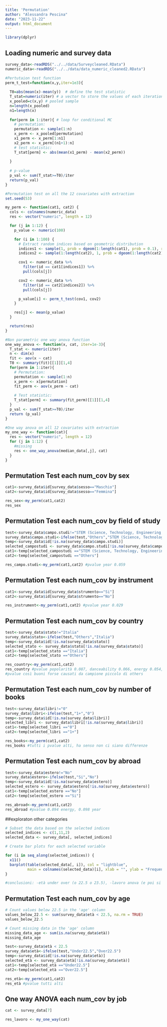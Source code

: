 ```yaml
---
title: 'Permutation'
author: "Alessandra Pescina"
date: "2023-11-22"
output: html_document
---
```


```r
library(dplyr)
```


## Loading numeric and survey data
```r
survey_data<-readRDS("../../data/Surveycleaned.RData")
numeric_data<-readRDS("../../data/data_numeric_cleaned2.RData")
```


```r
#Pertutaion test function
perm_t_test=function(x,y,iter=1e3){
  
  T0=abs(mean(x)-mean(y))  # define the test statistic
  T_stat=numeric(iter) # a vector to store the values of each iteration
  x_pooled=c(x,y) # pooled sample
  n=length(x_pooled)
  n1=length(x)
  
  for(perm in 1:iter){ # loop for conditional MC
    # permutation:
    permutation <- sample(1:n)
    x_perm <- x_pooled[permutation]
    x1_perm <- x_perm[1:n1]
    x2_perm <- x_perm[(n1+1):n]
    # test statistic:
    T_stat[perm] <- abs(mean(x1_perm) - mean(x2_perm))
    
  }
  
  # p-value
  p_val <- sum(T_stat>=T0)/iter
  return(p_val)
}
```

```r
#Permutation test on all the 12 covariates with extraction
set.seed(53)

my_perm <- function(cat1, cat2) {
  cols <- colnames(numeric_data)
  res <- vector("numeric", length = 12)

  for (j in 1:12) {
    p_value <- numeric(100)

    for (i in 1:100) {
      # Extract random indices based on geometric distribution
      indices1 <- sample(1, prob = dgeom(1:length(cat1), prob = 0.1), replace = TRUE)
      indices2 <- sample(1:length(cat2), 1, prob = dgeom(1:length(cat2), prob = 0.1), replace = TRUE)

      cov1 <- numeric_data %>%
        filter(id == cat1[indices1]) %>%
        pull(cols[j])

      cov2 <- numeric_data %>%
        filter(id == cat2[indices2]) %>%
        pull(cols[j])

      p_value[i] <- perm_t_test(cov1, cov2)
    }

    res[j] <- mean(p_value)
  }

  return(res)
}

```





```r
#Non parametric one way anova function
one_way_anova <- function(x, cat, iter=1e-3){
  T_stat <- numeric(iter) 
  n <- dim(x)
  fit <- aov(x ~ cat)
  T0 <- summary(fit)[[1]][1,4]
  for(perm in 1:iter){
    # Permutation:
    permutation <- sample(1:n)
    x_perm <- x[permutation]
    fit_perm <- aov(x_perm ~ cat)
  
    # Test statistic:
    T_stat[perm] <- summary(fit_perm)[[1]][1,4]
  }
  p_val <- sum(T_stat>=T0)/iter
  return (p_val)
} 

```

```r
#One way anova on all 12 covariates with extraction
my_one_way <- function(cat){
  res <- vector("numeric", length = 12)
  for (j in 1:12) {
    #missing
    res <- one_way_anova(median_data[,j], cat)
  }
}

```


## Permutation Test each num_cov by sex

```r
cat1<-survey_data$id[survey_data$sesso=="Maschio"]
cat2<-survey_data$id[survey_data$sesso=="Femmina"]

```

```r
res_sex<-my_perm(cat1,cat2)
res_sex
```

## Permutation Test each num_cov by field of study
```r
test<-survey_data$campo.studi!="STEM (Science, Technology, Engineering, Mathematics)"         
survey_data$campo.studi<-ifelse(test,"Others","STEM (Science, Technology, Engineering, Mathematics)")
temp<-survey_data$id[!is.na(survey_data$campo.studi)]
selected_campostudi <- survey_data$campo.studi[!is.na(survey_data$campo.studi)]
cat1<-temp[selected_campostudi =="STEM (Science, Technology, Engineering, Mathematics)"]
cat2<-temp[selected_campostudi =="Others"]
```

```r
res_campo.studi<-my_perm(cat1,cat2) #pvalue year 0.059
```

## Permutation Test each num_cov by instrument

```r
cat1<-survey_data$id[survey_data$strumento=="Si"]
cat2<-survey_data$id[survey_data$strumento=="No"]

```

```r
res_instrument<-my_perm(cat1,cat2) #pvalue year 0.029
```

## Permutation Test each num_cov by country
```r
test<-survey_data$stato!="Italia"         
survey_data$stato<-ifelse(test,"Others","Italia")
temp<-survey_data$id[!is.na(survey_data$stato)]
selected_stato <- survey_data$stato[!is.na(survey_data$stato)]
cat1<-temp[selected_stato =="Italia"]
cat2<-temp[selected_stato =="Others"]
```

```r
res_country<-my_perm(cat1,cat2)
res_country #pvalue popolarità 0.087, danceability 0.066, energy 0.054, year 0.096 
#pvalue così buoni forse causati da campione piccolo di others
```

## Permutation Test each num_cov by number of books

```r
test<-survey_data$libri!="0"         
survey_data$libri<-ifelse(test,"1+","0")
temp<-survey_data$id[!is.na(survey_data$libri)]
selected_libri <- survey_data$libri[!is.na(survey_data$libri)]
cat1<-temp[selected_libri =="0"]
cat2<-temp[selected_libri =="1+"]
```

```r
res_books<-my_perm(cat1,cat2)
res_books #tutti i pvalue alti, ha senso non ci siano differenze
```
## Permutation Test each num_cov by abroad

```r
test<-survey_data$estero!="No"         
survey_data$estero<-ifelse(test,"Si","No")
temp<-survey_data$id[!is.na(survey_data$estero)]
selected_estero <- survey_data$estero[!is.na(survey_data$estero)]
cat1<-temp[selected_estero =="No"]
cat2<-temp[selected_estero =="Si"]
```

```r
res_abroad<-my_perm(cat1,cat2)
res_abroad #pvalue 0.094 energy, 0.098 year
```

##exploraton other categories

```r
# Subset the data based on the selected indices
selected_indices <- c(1,11,2)
selected_data <- survey_data[, selected_indices]

# Create bar plots for each selected variable

for (i in seq_along(selected_indices)) {
  x11()
  barplot(table(selected_data[, i]), col = "lightblue",
          main = colnames(selected_data)[i], xlab = "", ylab = "Frequency")
}

#conclusioni: -età under over (o 22.5 o 23.5), -lavoro anova (e poi si può fare pure si o no), -importanza musica boh, -genere anova (magari escludendo generi con bassa numerosità), -coem ascoli musica boh (non mi convince molto come categoria su cui lavortare), - regione anova. Ho escluso a priori concerti e politica, possiamo pensare se metetrli o no
```


## Permutation Test each num_cov by age

```r
# Count values below 22.5 in the 'age' column
values_below_22.5 <- sum(survey_data$età < 22.5, na.rm = TRUE)
values_below_22.5

# Count missing data in the 'age' column
missing_data_age <- sum(is.na(survey_data$età))
missing_data_age

```
```r
test<-survey_data$età < 22.5         
survey_data$età<-ifelse(test,"Under22.5","Over22.5")
temp<-survey_data$id[!is.na(survey_data$età)]
selected_età <- survey_data$età[!is.na(survey_data$età)]
cat1<-temp[selected_età =="Under22.5"]
cat2<-temp[selected_età =="Over22.5"]
```
```r
res_età<-my_perm(cat1,cat2)
res_età #pvalue tutti alti
```
## One way ANOVA each num_cov by job
```r
cat <- survey_data[7]
```

```r
res_lavoro <- my_one_way(cat)
```
















